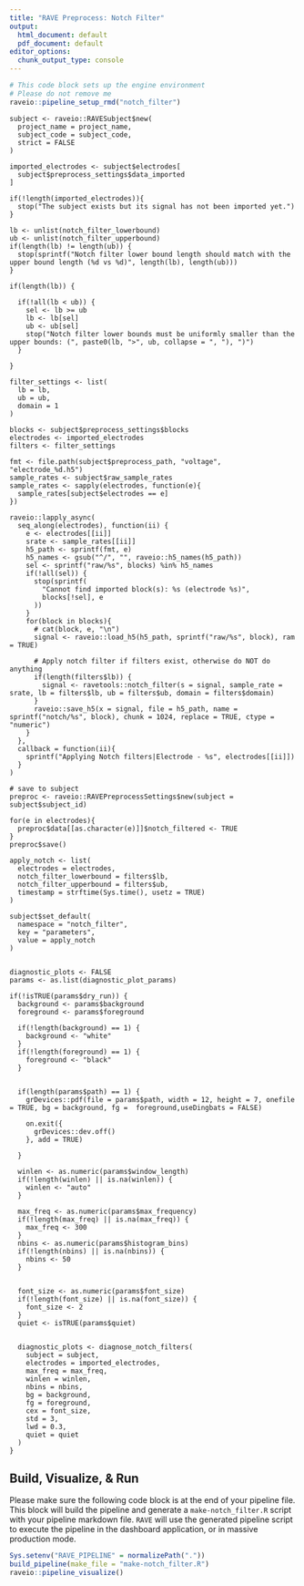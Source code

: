 ```yaml
---
title: "RAVE Preprocess: Notch Filter"
output:
  html_document: default
  pdf_document: default
editor_options: 
  chunk_output_type: console
---
```


```r
# This code block sets up the engine environment
# Please do not remove me
raveio::pipeline_setup_rmd("notch_filter")
```

```rave
subject <- raveio::RAVESubject$new(
  project_name = project_name, 
  subject_code = subject_code, 
  strict = FALSE
)
```


```rave
imported_electrodes <- subject$electrodes[
  subject$preprocess_settings$data_imported
]

if(!length(imported_electrodes)){
  stop("The subject exists but its signal has not been imported yet.")
}

```

```rave

lb <- unlist(notch_filter_lowerbound)
ub <- unlist(notch_filter_upperbound)
if(length(lb) != length(ub)) {
  stop(sprintf("Notch filter lower bound length should match with the upper bound length (%d vs %d)", length(lb), length(ub)))
}

if(length(lb)) {
  
  if(!all(lb < ub)) {
    sel <- lb >= ub
    lb <- lb[sel]
    ub <- ub[sel]
    stop("Notch filter lower bounds must be uniformly smaller than the upper bounds: (", paste0(lb, ">", ub, collapse = ", "), ")")
  }
  
}

filter_settings <- list(
  lb = lb,
  ub = ub,
  domain = 1
)

```


```rave

blocks <- subject$preprocess_settings$blocks
electrodes <- imported_electrodes
filters <- filter_settings

fmt <- file.path(subject$preprocess_path, "voltage", "electrode_%d.h5")
sample_rates <- subject$raw_sample_rates
sample_rates <- sapply(electrodes, function(e){
  sample_rates[subject$electrodes == e]
})

raveio::lapply_async(
  seq_along(electrodes), function(ii) {
    e <- electrodes[[ii]]
    srate <- sample_rates[[ii]]
    h5_path <- sprintf(fmt, e)
    h5_names <- gsub("^/", "", raveio::h5_names(h5_path))
    sel <- sprintf("raw/%s", blocks) %in% h5_names
    if(!all(sel)) {
      stop(sprintf(
        "Cannot find imported block(s): %s (electrode %s)",
        blocks[!sel], e
      ))
    }
    for(block in blocks){
      # cat(block, e, "\n")
      signal <- raveio::load_h5(h5_path, sprintf("raw/%s", block), ram = TRUE)
      
      # Apply notch filter if filters exist, otherwise do NOT do anything
      if(length(filters$lb)) {
        signal <- ravetools::notch_filter(s = signal, sample_rate = srate, lb = filters$lb, ub = filters$ub, domain = filters$domain)
      }
      raveio::save_h5(x = signal, file = h5_path, name = sprintf("notch/%s", block), chunk = 1024, replace = TRUE, ctype = "numeric")
    }
  },
  callback = function(ii){
    sprintf("Applying Notch filters|Electrode - %s", electrodes[[ii]])
  }
)

# save to subject
preproc <- raveio::RAVEPreprocessSettings$new(subject = subject$subject_id)

for(e in electrodes){
  preproc$data[[as.character(e)]]$notch_filtered <- TRUE
}
preproc$save()

apply_notch <- list(
  electrodes = electrodes,
  notch_filter_lowerbound = filters$lb,
  notch_filter_upperbound = filters$ub,
  timestamp = strftime(Sys.time(), usetz = TRUE)
)

subject$set_default(
  namespace = "notch_filter",
  key = "parameters",
  value = apply_notch
)


```


```rave
diagnostic_plots <- FALSE
params <- as.list(diagnostic_plot_params)

if(!isTRUE(params$dry_run)) {
  background <- params$background
  foreground <- params$foreground
  
  if(!length(background) == 1) {
    background <- "white"
  }
  if(!length(foreground) == 1) {
    foreground <- "black"
  }
  
  
  if(length(params$path) == 1) {
    grDevices::pdf(file = params$path, width = 12, height = 7, onefile = TRUE, bg = background, fg =  foreground,useDingbats = FALSE)
     
    on.exit({
      grDevices::dev.off()
    }, add = TRUE)
    
  }
  
  winlen <- as.numeric(params$window_length)
  if(!length(winlen) || is.na(winlen)) {
    winlen <- "auto"
  }
    
  max_freq <- as.numeric(params$max_frequency)
  if(!length(max_freq) || is.na(max_freq)) {
    max_freq <- 300
  }
  nbins <- as.numeric(params$histogram_bins)
  if(!length(nbins) || is.na(nbins)) {
    nbins <- 50
  }
  
  
  font_size <- as.numeric(params$font_size)
  if(!length(font_size) || is.na(font_size)) {
    font_size <- 2
  }
  quiet <- isTRUE(params$quiet)
  
  
  diagnostic_plots <- diagnose_notch_filters(
    subject = subject,
    electrodes = imported_electrodes,
    max_freq = max_freq,
    winlen = winlen,
    nbins = nbins,
    bg = background,
    fg = foreground,
    cex = font_size,
    std = 3,
    lwd = 0.3,
    quiet = quiet
  )
}
```

## Build, Visualize, & Run

Please make sure the following code block is at the end of your pipeline file. This block will build the pipeline and generate a `make-notch_filter.R` script with your pipeline markdown file. `RAVE` will use the generated pipeline script to execute the pipeline in the dashboard application, or in massive production mode.

```r
Sys.setenv("RAVE_PIPELINE" = normalizePath("."))
build_pipeline(make_file = "make-notch_filter.R")
raveio::pipeline_visualize()
```



